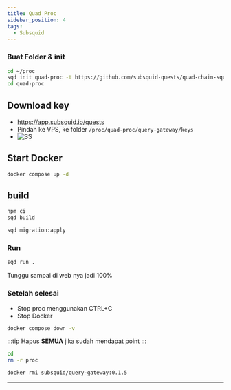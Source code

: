 ```yaml
---
title: Quad Proc
sidebar_position: 4
tags:
  - Subsquid
---
```


### Buat Folder & init

```sh filename="Node.js" copy
cd ~/proc
sqd init quad-proc -t https://github.com/subsquid-quests/quad-chain-squid
cd quad-proc
```

## Download key

- https://app.subsquid.io/quests
- Pindah ke VPS, ke folder `/proc/quad-proc/query-gateway/keys`
- ![SS](/img/squidproc.png)

## Start Docker

```sh filename="build" copy
docker compose up -d
```

## build

```sh filename="build" copy
npm ci
sqd build
```

```sh filename="migrate" copy
sqd migration:apply
```

### Run

```sh filename="run" copy
sqd run .
```

Tunggu sampai di web nya jadi 100%

### Setelah selesai
 - Stop proc menggunakan CTRL+C
 - Stop Docker

 ```sh filename="delete" copy
 docker compose down -v
 ```

:::tip 
Hapus **SEMUA** jika sudah mendapat point 
:::


```sh filename="delete" copy
cd
rm -r proc
```

```sh filename="delete" copy
docker rmi subsquid/query-gateway:0.1.5
```

 ---